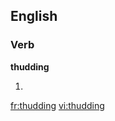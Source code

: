 ==English==

===Verb===
'''thudding'''

# {{present participle of|thud}}

[[fr:thudding]]
[[vi:thudding]]